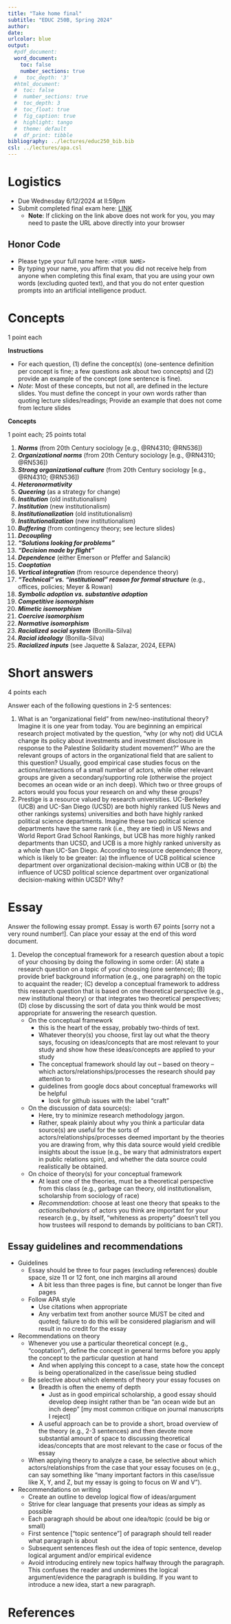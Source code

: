 ```yaml
---
title: "Take home final"
subtitle: "EDUC 250B, Spring 2024"
author: 
date: 
urlcolor: blue
output: 
  #pdf_document:
  word_document:
    toc: false
    number_sections: true
  #   toc_depth: '3'
  #html_document:
  #  toc: false
  #  number_sections: true    
  #  toc_depth: 3
  #  toc_float: true
  #  fig_caption: true
  #  highlight: tango
  #  theme: default
  #  df_print: tibble
bibliography: ../lectures/educ250_bib.bib
csl: ../lectures/apa.csl
---
```


# Logistics


- Due Wednesday 6/12/2024 at ll:59pm
- Submit completed final exam here: [LINK](https://ucla.box.com/s/hgegunk31a7ewm0rmjp8prhb7gd9lrt0)
  - **Note**: If clicking on the link above does not work for you, you may need to paste the URL above directly into your browser


## Honor Code

-	Please type your full name here: `<YOUR NAME>`
-	By typing your name, you affirm that you did not receive help from anyone when completing this final exam, that you are using your own words (excluding quoted text), and that you do not enter question prompts into an artificial intelligence product.

# Concepts

1 point each

**Instructions**

- For each question, (1) define the concept(s) (one-sentence definition per concept is fine; a few questions ask about two concepts) and (2) provide an example of the concept (one sentence is fine). 
- _Note_: Most of these concepts, but not all, are defined in the lecture slides. You must define the concept in your own words rather than quoting lecture slides/readings; Provide an example that does not come from lecture slides

**Concepts**

1 point each; 25 points total

1. __*Norms*__ (from 20th Century sociology [e.g., @RN4310; @RN536])
1. __*Organizational norms*__ (from 20th Century sociology [e.g., @RN4310; @RN536])
1. __*Strong organizational culture*__ (from 20th Century sociology [e.g., @RN4310; @RN536])
1. __*Heteronormativity*__
1. __*Queering*__ (as a strategy for change)
1. __*Institution*__ (old institutionalism)
1. __*Institution*__ (new institutionalism)
1. __*Institutionalization*__ (old institutionalism)
1. __*Institutionalization*__ (new institutionalism)
1. __*Buffering*__ (from contingency theory; see lecture slides)
1. __*Decoupling*__
1. __*“Solutions looking for problems”*__
1. __*“Decision made by flight”*__
1. __*Dependence*__ (either Emerson or Pfeffer and Salancik)
1. __*Cooptation*__ 
1. __*Vertical integration*__ (from resource dependence theory)
1. __*"Technical" vs. "institutional" reason for formal structure*__ (e.g., offices, policies; Meyer \& Rowan)
1. __*Symbolic adoption vs. substantive adoption*__
1. __*Competitive isomorphism*__
1. __*Mimetic isomorphism*__
1. __*Coercive isomorphism*__
1. __*Normative isomorphism*__
1. __*Racialized social system*__ (Bonilla-Silva)
1. __*Racial ideology*__ (Bonilla-Silva)
1. __*Racialized inputs*__ (see Jaquette & Salazar, 2024, EEPA)


<!-- your comment 

1. __*Discretionary vs. standardized selection devices*__
1. __*Predatory inclusion*__ (give an example other than for-profit colleges)
1. __*Repressive legalism*__
-->


# Short answers

4 points each

Answer each of the following questions in 2-5 sentences:

<!-- your comment 

1.	According to resource dependence theory, why does organizational mission change when an organization switches from relying on one resource to relying on a different resource [consider both internal and external power dynamics]. Give an example.
-->
1. What is an "organizational field" from new/neo-institutional theory? Imagine it is one year from today. You are beginning an empirical research project motivated by the question, "why (or why not) did UCLA change its policy about investments and investment disclosure in response to the Palestine Solidarity student movement?" Who are the relevant groups of actors in the organizational field that are salient to this question? Usually, good empirical case studies focus on the actions/interactions of a small number of actors, while other relevant groups are given a secondary/supporting role (otherwise the project becomes an ocean wide or an inch deep). Which two or three groups of actors would you focus your research on and why these groups?
1. Prestige is a resource valued by research universities. UC-Berkeley (UCB) and UC-San Diego (UCSD) are both highly ranked (US News and other rankings systems) universities and both have highly ranked political science departments. Imagine these two political science departments have the same rank (i.e., they are tied) in US News and World Report Grad School Rankings, but UCB has more highly ranked departments than UCSD, and UCB is a more highly ranked university as a whole than UC-San Diego. According to resource dependence theory, which is likely to be greater: (a) the influence of UCB political science department over organizational decision-making within UCB or (b) the influence of UCSD political science department over organizational decision-making within UCSD? Why?


# Essay


Answer the following essay prompt. Essay is worth 67 points [sorry not a very round number!]. Can place your essay at the end of this word document.

1. Develop the conceptual framework for a research question about a topic of your choosing by doing the following in some order: (A) state a research question on a topic of your choosing (one sentence); (B) provide brief background information (e.g., one paragraph) on the topic to acquaint the reader; (C) develop a conceptual framework to address this research question that is based on one theoretical perspective (e.g., new institutional theory) or that integrates two theoretical perspectives; (D) close by discussing the sort of data you think would be most appropriate for answering the research question. 
    - On the conceptual framework
      - this is the heart of the essay, probably two-thirds of text.
      - Whatever theory(s) you choose, first lay out what the theory says, focusing on ideas/concepts that are most relevant to your study and show how these ideas/concepts are applied to your study
      - The conceptual framework should lay out -- based on theory -- which actors/relationships/processes the research should pay attention to
      - guidelines from google docs about conceptual frameworks will be helpful
        - look for github issues with the label "craft"
    - On the discussion of data source(s):
      - Here, try to minimize research methodology jargon. 
      - Rather, speak plainly about why you think a particular data source(s) are useful for the sorts of actors/relationships/processes deemed important by the theories you are drawing from, why this data source would yield credible insights about the issue (e.g., be wary that administrators expert in public relations spin), and whether the data source could realistically be obtained.
    - On choice of theory(s) for your conceptual framework
      - At least one of the theories, must be a theoretical perspective from this class (e.g., garbage can theory, old institutionalism, scholarship from sociology of race)
      - *Recommendation*: choose at least one theory that speaks to the *actions*/*behaviors* of actors you think are important for your research (e.g., by itself, "whiteness as property" doesn't tell you how trustees will respond to demands by politicians to ban CRT).


## Essay guidelines and recommendations

- Guidelines
  - Essay should be three to four pages (excluding references) double space, size 11 or 12 font, one inch margins all around
    - A bit less than three pages is fine, but cannot be longer than five pages
  - Follow APA style
    - Use citations when appropriate
    -	Any verbatim text from another source MUST be cited and quoted; failure to do this will be considered plagiarism and will result in no credit for the essay
- Recommendations on theory
  -	Whenever you use a particular theoretical concept (e.g., "cooptation"), define the concept in general terms before you apply the concept to the particular question at hand
    - And when applying this concept to a case, state how the concept is being operationalized in the case/issue being studied
  -	Be selective about which elements of theory your essay focuses on
    - Breadth is often the enemy of depth
      - Just as in good empirical scholarship, a good essay should develop deep insight rather than be “an ocean wide but an inch deep” [my most common critique on journal manuscripts I reject]
    - A useful approach can be to provide a short, broad overview of the theory (e.g., 2-3 sentences) and then devote more substantial amount of space to discussing theoretical ideas/concepts that are most relevant to the case or focus of the essay
  - When applying theory to analyze a case, be selective about which actors/relationships from the case that your essay focuses on (e.g., can say something like "many important factors in this case/issue like X, Y, and Z, but my essay is going to focus on W and V").
- Recommendations on writing
  - Create an outline to develop logical flow of ideas/argument
  - Strive for clear language that presents your ideas as simply as possible
  - Each paragraph should be about one idea/topic (could be big or small)
  - First sentence ["topic sentence"] of paragraph should tell reader what paragraph is
  about
  - Subsequent sentences flesh out the idea of topic sentence, develop logical
  argument and/or empirical evidence
  - Avoid introducing entirely new topics halfway through the paragraph. This confuses the reader and undermines the logical argument/evidence the paragraph is building. If you want to introduce a new idea, start a new paragraph.


# References




<!-- your comment 

One of the two essay prompts should be of the type: apply two theories to analyze the following case [and provide recommendations] because that will be what you do for DAP when ask students to apply two theoretical perspectives to analyze demands by Black Bruins

grad school programs going test optional

####### UNIVERSITY TIES TO POLICE

Group 3: Police Racial Profiling and Brutality on Campus 
Students are calling for universities to cut their contracts with city and state police forces in the wake of campus police brutality during Black Lives Matter demonstrations and mental health crises. Students call for university administration to reinvest their budget to repair the harm police violence has caused to their community, especially students of color. In addition, they ask the university to partner with them to educate and organize students and faculty on the harm of carceral systems and focus on community care.

https://www.insidehighered.com/news/2020/06/05/students-demand-universities-break-ties-local-police-few-have


############# will graduate programs change the "canon" of theory courses to be more critical




texas donors threaten to pull gifts over fight song;
  - https://www.insidehighered.com/quick-takes?page=4
  - analyze university fight song as an institution; 
  
- university decisions about opening classes; mask mandate;
  - e.g., bob jones university https://www.insidehighered.com/quick-takes?page=4

-->


<!-- DAP essay prompt; analyze demands by black bruins



-->
<!-- Previous essay prompts

The "Combahee River Collective" was a Black feminist organization best known for publishing the 1977 _Combahee River Collective Statement_, which became an important document in the development of Black feminism [@RN4570]. @RN869 develop an old institutionalism analysis of the origins and institutionalization of the "terminal vocational education" mission of the community college. Your task is, first, to develop an old institutionalism analysis of the origins and institutionalization of the _Combahee River Collective Statement_. Next, apply selected ideas/concepts from Black feminism – from Combahee River Collective Statement or other Black feminist scholarship you have read – to your analysis. Discuss how this application of Black feminism overcomes limitations of the old institutionalism analysis or yields insights that would difficult to observe in an analysis that only utilized old institutionalism.


•	Describe core ideas/concepts of old institutionalism. Analyze the events described in Hevel (2017) from an old institutionalism perspective. How could concepts from queer theory be incorporated to strengthen this analysis?
Hevel, M. S. (2017). Toward a history of LGBT student organizations' struggle-for-recognition lawsuits: The exemplar of GLSA v. Gohn.


4.	“Institutionalization projects” are conscious efforts by a well-organized group of actors to change macro-level institutions that affect entire fields or professions (as opposed to organization-level institutions).  Analysis of institutionalization projects often incorporate elements of “old” and “new” institutional theory. Old institutionalism is relevant because it highlights agency of “institutional agents”, status-group mobilization/coalition-building, strategizing, etc. necessary to change institutions. New institutionalism is relevant because the goal is change what the field defines as legitimate/appropriate and because institutional agents may attempt to achieve their goals by harnessing the mechanisms of coercive, mimetic, or normative isomorphism (especially if the “field” is organized around a small number of professional associations).  The term “neo-institutional theory” refers to the integration of elements of old and new institutionalism. Consider the ASHE Presidential speech by Shaun Harper as part of a broader institutionalization project to change the field of higher education research (e.g., what topics are legitimate, how should curriculum in higher education programs be changed, how should research quality be defined, which actors are most influential in determining allocation of resources, etc.).  Your task: use selected elements of old and new institutionalism to (1) analyze the strategies you observed in the ASHE presidential speech and (2) make recommendations about strategies/actions that would increase the success of this institutionalization project.  OPTIONALLY, describe any limitations of neo-institutional theory with respect to making helpful recommendations about this institutionalization project.

##########################

3.	Imagine that you are a consultant that has been hired to provide advice to the dean of a college of education at a major public research university.  State appropriations to the university have declined in recent years and the university recently adopted a “responsibility center budget model” which means that every college must generate sufficient revenues to cover its costs.  The dean could not afford to hire new faculty when several senior professors retired and several others were poached by other universities.  A major donor who is pro-charter school approached the dean offering a $30 million gift to start a research/policy center focused on helping charter schools improve their performance. This funding would enable the dean to hire several new faculty (who study charter schools). The majority of faculty are opposed to charter schools. Leaders of local traditional public schools are also opposed to charter schools. The percent of local K-12 students attending charter schools increased from 15% to 30% in the last decade.  Your task is to analyze this issue and provide recommendations using two of the following three theoretical perspectives: garbage can decision-making theory, old institutionalism, resource dependence theory. Feel free to invent additional details but avoid inventing details that make the problem too simplistic (e.g., faculty will vote to terminate the dean if she creates the center).


##########################
On Friday, 2/29/2020 UC-Santa Cruz fired 54 graduate assistants who had gone on strike to demand a cost of living adjustment (COLA) (i.e., higher wages). Imagine that you are a consultant who has been hired by [you choose] either the University of California Office of the President (UCOP) *or* the United Auto Workers Local 2685, the union that represents all UC graduate students. Your task is to: (A) summarize the main ideas of Emerson (1962) and Pfeffer and Salancik (1978); (B) apply these ideas to analyze the conflict; and (C) drawing from your analysis, develop a few (e.g., 2-4) recommendations for actions your client should take as well as the rationale for these recommendations.

ADDITIONAL NOTES/HINTS

•	I have included a handful of short news stories/documents about this issue in CCLE
o	No need to do additional reading beyond these sources
o	Also, feel free to read selectively from this website created UC-Santa Cruz students https://payusmoreucsc.com/ [Thank you Katie!!!]
o	I am more interested in how apply theory to a case rather than you demonstrating that you know everything about the case


Integrate selected ideas/concepts from “Whiteness as Property” (Harris, 1993) with one other theoretical perspective we learned in class to analyze how/why the University of California Board of Regents will vote on the use of standardized tests (i.e., SAT, ACT) in the UC admissions process

ADDITIONAL NOTES/HINTS

•	Generally speaking, your essay should theoretical ideas/concepts, introduce relevant background information on the case, and then apply these ideas/concepts to analyze the case
•	Harris (1993) explicitly discusses conceptions of “merit” and the role of standardized tests in defining “merit”
•	I have included a handful of short news stories/documents about this issue in CCLE
o	No need to do additional reading beyond these sources
o	Note that several of them talk about the “UC Academic Council’s Standardized Testing Task Force” but no need to make that taskforce and their report a primary focus of your essay

-->



